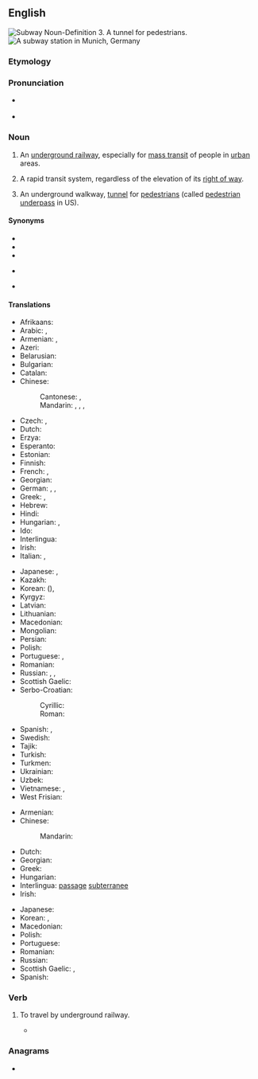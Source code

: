 ==English==
{{wikipedia}}
[[File:Tunnel connecting Red and Blue Subway Train Lines.JPG|thumb|'''Subway''' Noun-Definition 3. <br>A tunnel for pedestrians.]]
[[Image:Munich subway station Westfriedhof.jpg|thumb|right|A subway station in Munich, Germany]]

===Etymology===
{{prefix|en|sub|way}}

===Pronunciation===
* {{a|UK|US}} {{IPA|/ˈsʌbˌweɪ/|[ˈsʌbˌweɪ̯]|lang=en}}
* {{audio|en-us-subway.ogg|Audio (US)|lang=en}}

===Noun===
{{en-noun}}

# {{lb|en|North America|Scotland}} An [[underground railway]], especially for [[mass transit]] of people in [[urban]] areas.
# {{lb|en|US}} A rapid transit system, regardless of the elevation of its [[right of way]].
# {{lb|en|British}} An underground walkway, [[tunnel]] for [[pedestrian]]s (called [[pedestrian underpass]] in US).

====Synonyms====
{{sense|underground railway}}
* {{l|en|metro}}
* {{l|en|tube}}
* {{l|en|underground}}
{{sense|rapid transit system}}
* {{l|en|rapid transit}}
{{sense|underground walkway}}
* {{l|en|underpass}}

====Translations====
{{trans-top|underground railway}}
* Afrikaans: {{t|af|moltrein}}
* Arabic: {{t|ar|مِتْرُو|m}}, {{t|ar|مِتْرُو|m|tr=metro}}
* Armenian: {{t+|hy|մետրո}}, {{t+|hy|մետրոպոլիտեն}}
* Azeri: {{t+|az|metro}}
* Belarusian: {{t|be|метро́|n}}
* Bulgarian: {{t|bg|метро́|n}}
* Catalan: {{t|ca|metro|m}}
* Chinese:
*: Cantonese: {{t|yue|地鐵|sc=Hani}}, {{t|yue|地铁|tr=dei6 tit3|sc=Hani}}
*: Mandarin: {{t+|cmn|地鐵|sc=Hani}}, {{t+|cmn|地铁|tr=dìtiě|sc=Hani}}, {{t|cmn|地下鐵路|sc=Hani}}, {{t|cmn|地下铁路|tr=dìxià tiělù|sc=Hani}}
* Czech: {{t+|cs|metro|n}}, {{t|cs|podzemní dráha|f}}
* Dutch: {{t+|nl|metro|m}}
* Erzya: {{t|myv|модалкс}}
* Esperanto: {{t|eo|metroo}}
* Estonian: {{t+|et|metroo}}
* Finnish: {{t+|fi|metro}}
* French: {{t+|fr|métro|m}}, {{t+|fr|métropolitain|m}}
* Georgian: {{t+|ka|მეტრო}}
* German: {{t+|de|U-Bahn|f}}, {{t|de|Metro|f}}, {{t+|de|Untergrundbahn|f}}
* Greek: {{t+|el|μετρό}}, {{t+|el|υπόγειος|m}}
* Hebrew: {{t|he|מֶטְרוֹ|m|tr=metró}}
* Hindi: {{t|hi|भूमिगत रेल|f}}
* Hungarian: {{t+|hu|metró}}, {{t+|hu|földalatti}} {{qualifier|archaic}}
* Ido: {{t+|io|metropoliteno}}
* Interlingua: {{t|ia|metro}}
* Irish: {{t|ga|traein faoi thalamh|f}}
* Italian: {{t|it|metrò|m|f}}, {{t+|it|metropolitana|f}}
{{trans-mid}}
* Japanese: {{t+|ja|地下鉄|tr=ちかてつ, chikatetsu}}, {{t+|ja|メトロ|tr=metoro}}
* Kazakh: {{t+|kk|метро}}
* Korean: {{t+|ko|지하철|sc=Hang}} ({{t+|ko|地下鐵}}), {{t+|ko|전철|sc=Kore}}
* Kyrgyz: {{t|ky|метро}}
* Latvian: {{t|lv|metro}}
* Lithuanian: {{t|lt|metro}}
* Macedonian: {{t|mk|метро́|n}}
* Mongolian: {{t+|mn|метро}}
* Persian: {{t+|fa|مترو|tr=metro|sc=fa-Arab}}
* Polish: {{t+|pl|metro|n}}
* Portuguese: {{t+|pt|metro|m}} {{qualifier|Portugal}}, {{t+|pt|metrô|m}} {{qualifier|Brazil}}
* Romanian: {{t+|ro|metrou|n}}
* Russian: {{t+|ru|метро́|n}}, {{t+|ru|метрополите́н|m|tr=metropolitɛ́n}}, {{t+|ru|подзе́мка|n}}
* Scottish Gaelic: {{t|gd|fo-rèile|f}}
* Serbo-Croatian:
*: Cyrillic: {{t|sh|метро|n}}
*: Roman: {{t+|sh|metro|n}}
* Spanish: {{t+|es|metro|m}}, {{t+|es|subte|m}} {{qualifier|Argentina}}
* Swedish: {{t+|sv|tunnelbana|c}}
* Tajik: {{t+|tg|метро}}
* Turkish: {{t+|tr|metro}}
* Turkmen: {{t|tk|metro}}
* Ukrainian: {{t|uk|метро́|n}}
* Uzbek: {{t+|uz|metro}}
* Vietnamese: {{t|vi|xe điện ngầm}}, {{t|vi|tàu điện ngầm}}
* West Frisian: {{t|fy|metro}}
{{trans-bottom}}

{{trans-top|underground walkway}}
* Armenian: {{t|hy|գետնանցում}}
* Chinese:
*: Mandarin: {{t+|cmn|地下道|tr=dìxiàdào}}
* Dutch: {{t|nl|voetgangerstunnel|m}}
* Georgian: {{t|ka|მიწისქვეშა გადასასვლელი}}
* Greek: {{t|el|υπόγεια διάβαση πεζών|f}}
* Hungarian: {{t+|hu|aluljáró}}
* Interlingua: [[passage]] [[subterranee]]
* Irish: {{t|ga|íosbhealach|m}}
{{trans-mid}}
* Japanese: {{t|ja|地下道|tr=ちかどう, chikadō|sc=Jpan}}
* Korean: {{t+|ko|지하도}}, {{t|ko|토끼굴}}
* Macedonian: {{t|mk|подземен премин|m|sc=Cyrl}}
* Polish: {{t+|pl|przejście podziemne|n}}
* Portuguese: {{t|pt|[[passagem]] [[subterrânea]]|f}}
* Romanian: {{t|ro|[[pasaj]] [[subteran]]|n}}
* Russian: {{t|ru|[[подзе́мный]] [[перехо́д]]|m}}
* Scottish Gaelic: {{t|gd|fo-shlighe|f}}, {{t|gd|fo-rathad|m}}
* Spanish: {{t|es|paso subterráneo|m}}
{{trans-bottom}}

===Verb===
{{en-verb}}

# {{lb|en|intransitive|US|informal}} To travel by underground railway.
#* {{quote-journal|date=February 13, 2008|author=Melissa Clark|title=From Paris, With Hustle|work=New York Times|url=http://www.nytimes.com/2008/02/13/dining/13appetite.html
|passage=I suppose I could have '''subwayed''' around town in search of froufrou French pastry shops.}}

===Anagrams===
* {{l|en|busway}}